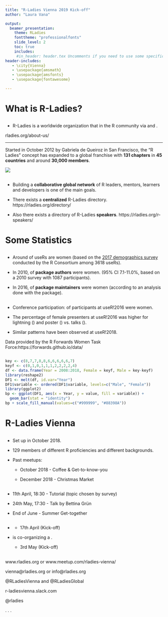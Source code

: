 ```yaml
---
title: "R-Ladies Vienna 2019 Kick-off"
author: "Laura Vana"

output:
  beamer_presentation:
    theme: RLadies
    fonttheme: "professionalfonts"
    slide_level: 2
    toc: true
    includes:
     #in_header: header.tex Uncomments if you need to use some specific packages and put in this       file
header-includes:
   - \city{Vienna}
   - \usepackage{amsmath}
   - \usepackage{amsfonts}
   - \usepackage{fontawesome}

---
```


# What is R-Ladies?

## \textbf{\huge R-Ladies Global}

* R-Ladies is a worldwide organization that \textcolor{rladiespurple}{promotes} \textbf{\color{rladiespurple}{gender diversity}} in the R community via \textcolor{rladiespurple}{meetups} and \textcolor{rladiespurple}{mentorship}.

\vspace{2em}

\textit{"The \textbf{mission} of R-Ladies is to achieve proportionate representation by \textbf{encouraging}, \textbf{inspiring}, and \textbf{empowering} people of genders currently underrepresented in the R community."}

\hfill rladies.org/about-us/



---
\vspace{-0.6em}

Started in October 2012 by Gabriela de Queiroz in San Francisco,
 the "R Ladies" concept has expanded to a global franchise
with **131 chapters** in **45 countries** and around **30,000 members**.

\vspace{-0.5em}

![](map.png)

## \textbf{\huge R-Ladies Directory}


\Large
* Building a **collaborative global network** of R leaders, mentors, learners and developers is one of the main goals.

* There exists a **centralized** R-Ladies directory.
https://rladies.org/directory/


* Also there exists a directory of R-Ladies **speakers**.
https://rladies.org/r-speakers/

# Some Statistics

## \textbf{\huge Some useRs Stats}
 \Large
 
*  Around \textbf{\textcolor{rladiespurple}{14\%}} of useRs are women (based on the [2017 demographics survey](https://blog.revolutionanalytics.com/downloads/Voice%20of%20R%20Community.pdf) conducted by the R Consortium among 3618 useRs).

* In 2010, \textbf{\textcolor{rladiespurple}{9\%}} of **package authors** were women. (95% CI 7.1-11.0%, based on a 2010 survey with 1087 participants).

* In 2016, \textbf{\textcolor{rladiespurple}{11\% to 15\%}} of **package maintainers** were women (according to an analysis done with the \texttt{\textbf{genderizeR}} package). 


## \textbf{\huge useR! Conferences}

\Large

* Conference participation: \textbf{\textcolor{rladiespurple}{28\%}} of participants at useR!2016 were women.

* The percentage of female presenters at useR!2016 was higher for lightning 
(\textbf{\textcolor{rladiespurple}{25\%}}) and poster (\textbf{\textcolor{rladiespurple}{28\%}}) vs. talks (\textbf{\textcolor{rladiespurple}{19\%}}).

* Similar patterns have been observed at useR!2018.

\vspace{4em}

 \scriptsize Data provided by the R Forwards Women Task Force:\noindent https://forwards.github.io/data/

## \textbf{\huge Keynotes at useR! }

```r
key <- c(8,7,7,8,8,6,6,6,6,6,7)
keyf <- c(0,1,0,1,1,1,2,2,2,2,4)
df <- data.frame(Year = 2008:2018, Female = keyf, Male = key-keyf)
library(reshape2)
DF1 <- melt(df, id.var="Year")
DF1$variable <- ordered(DF1$variable, levels=c("Male", "Female")) 
library(ggplot2)
bp <- ggplot(DF1, aes(x = Year, y = value, fill = variable)) + 
  geom_bar(stat = "identity")
bp + scale_fill_manual(values=c("#999999", "#88398A"))
```

<!--## Statistics for women in STEM

<!-- * In a survey among useR!2016 participants, two groups of respondents have been highlighted: -->

<!--     - People who do not feel they are part of the R community, but who would like to participate in workshops, or an R user group meeting close to them.   -->

<!--     <!-- They are more likely women, people with master or undergraduate degree. --> 
<!--     - People who feel they are part of the R community, but do not have time to participate to meetings.  -->

<!--    <!--They are more likely men, people with caring responsibilities, or people with a doctorate. --> 

<!-- @RWomenTaskforce -->
<!-- * Underrepresentation in computer science - data for EU, Austria
References:-->


# R-Ladies Vienna

## \textbf{\huge R-Ladies Vienna}
\Large
* Set up in October 2018.

* 129 members of different R proficiencies and different backgrounds.
 
* Past meetups:

    * October  2018 - Coffee & Get-to-know-you
    
    * December 2018 - Christmas Market
 
##  \textbf{\huge Save the Date(s)!}

\begin{center}
\Large
Meetups will be organized \textbf{every six to eight weeks} with a mix of
   \textbf{tutorials},  \textbf{presentations} by practitioners and academics as well as 
     \textbf{social and networking events}. 
\end{center}

\vspace{1em}

* 11th April, 18:30 - Tutorial (topic chosen by survey)

* 24th May,   17:30 - Talk by Bettina Grün
 
* End of June - Summer Get-together

 
##  \textbf{\huge Further initiatives}

\Large 

* \textbf{\color{rladiespurple}{Bayesian Statistics Study Group}} 
  
    * 17th April (Kick-off)

* \textbf{\color{rladiespurple}{R-Ladies Vienna}} is co-organizing a 
\textbf{\color{rladiespurple}{Comentoring Program for Women in Data}}.

    * 3rd May (Kick-off)

\vspace{1em}

\begin{center}
 If you are interested, contact us at vienna@rladies.org
\end{center}

## \textbf{\huge Keep in Touch}

\textcolor{rladiespurple}{\Large \faGlobe}  www.rladies.org or www.meetup.com/rladies-vienna/


\textcolor{rladiespurple}{\large \faEnvelope} vienna@rladies.org or info@rladies.org

\textcolor{rladiespurple}{\Large \faTwitter} @RLadiesVienna and @RLadiesGlobal

\textcolor{rladiespurple}{\Large \faSlack} r-ladiesvienna.slack.com

\textcolor{rladiespurple}{\Large \faGithub} @rladies

. . .

\vspace{1em}
\begin{center}
\textit{\textbf{\huge\color{rladiespurple}{{Thanks for listening!}}}}
\end{center}

<!-- <a href="mailto:laurav@rladies.org"><i class="fa fa-paper-plane fa-fw"></i>&nbsp; laurav@rladies.org</a><br> -->
<!-- <a href="mailto:vienna@rladies.org"><i class="fa fa-paper-plane fa-fw"></i>&nbsp; vienna@rladies.org</a><br> -->
<!-- <a href="http://twitter.com/RLadiesVienna"><i class="fa fa-twitter fa-fw"></i>&nbsp; @RLadiesVienna</a><br> -->
<!-- <a href="http://github.com/rladies"><i class="fa fa-github fa-fw"></i>&nbsp; @rladies</a><br> -->


